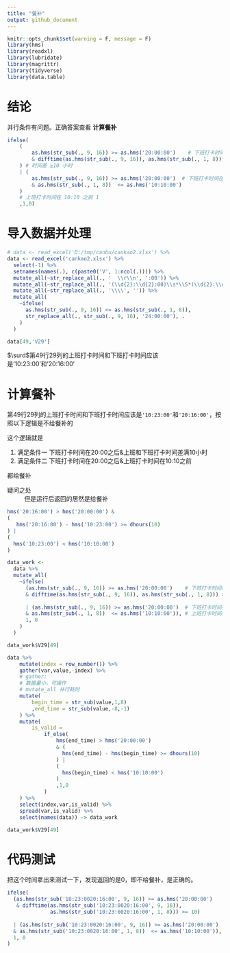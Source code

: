 ```yaml
---
title: "餐补"
output: github_document
---
```


```r
knitr::opts_chunk$set(warning = F, message = F)
library(hms)
library(readxl)
library(lubridate)
library(magrittr)
library(tidyverse)
library(data.table)
```

# 结论

并行条件有问题。正确答案查看
**计算餐补**

```r
ifelse(
    (
        as.hms(str_sub(., 9, 16)) >= as.hms('20:00:00')    # 下班打卡时间在 20:00 之后
        & difftime(as.hms(str_sub(., 9, 16)), as.hms(str_sub(., 1, 8))) >= 10
    ) # 时间差 ≥10 小时
    | (
        as.hms(str_sub(., 9, 16)) >= as.hms('20:00:00')  # 下班打卡时间在 20:00 之后  
        & as.hms(str_sub(., 1, 8))  <= as.hms('10:10:00')
    )
    # 上班打卡时间在 10:10 之前 1
    ,1,0)
```

# 导入数据并处理

```r
# data <- read_excel('D:/tmp/canbu/cankao2.xlsx') %>%
data <- read_excel('cankao2.xlsx') %>%
  select(-1) %>%
  setnames(names(.), c(paste0('V', 1:ncol(.)))) %>%
  mutate_all(~str_replace_all(., '  \\r\\n', ':00')) %>%
  mutate_all(~str_replace_all(., '(\\d{2}:\\d{2}:00)\\s*\\S*(\\d{2}:\\d{2})', '\\$1\\$2:00')) %>%
  mutate_all(~str_replace_all(., '\\\\', '')) %>%
  mutate_all(
    ~ifelse(
      as.hms(str_sub(., 9, 16)) <= as.hms(str_sub(., 1, 8)),
      str_replace_all(., str_sub(., 9, 16), '24:00:00'), .
    )
  )
```
 
```r
data[49,'V29']
```

$\surd$第49行29列的上班打卡时间和下班打卡时间应该是'10:23:00'和'20:16:00'

# 计算餐补

第49行29列的上班打卡时间和下班打卡时间应该是`'10:23:00'`和`'20:16:00'`，按照以下逻辑是不给餐补的

这个逻辑就是

1. 满足条件一
下班打卡时间在20:00之后&上班和下班打卡时间差满10小时
1. 满足条件二
下班打卡时间在20:00之后&上班打卡时间在10:10之前

都给餐补

疑问之处
: 但是运行后返回的居然是给餐补

```r

hms('20:16:00') > hms('20:00:00') & 
(
   hms('20:16:00') - hms('10:23:00') >= dhours(10)
) |
(
  hms('10:23:00') < hms('10:10:00')
)
```

```r
data_work <- 
  data %>%
  mutate_all(
    ~ifelse(
      (as.hms(str_sub(., 9, 16)) >= as.hms('20:00:00')    # 下班打卡时间在 20:00 之后
      & difftime(as.hms(str_sub(., 9, 16)), as.hms(str_sub(., 1, 8))) >= 10) # 时间差 ≥10 小时
      
      | (as.hms(str_sub(., 9, 16)) >= as.hms('20:00:00')  # 下班打卡时间在 20:00 之后
      & as.hms(str_sub(., 1, 8))  <= as.hms('10:10:00')), # 上班打卡时间在 10:10 之前 
      1, 0
    )
  )

data_work$V29[49]
```

```r
data %>% 
    mutate(index = row_number()) %>% 
    gather(var,value,-index) %>% 
    # gather:
    # 数据量小，可操作
    # mutate_all 并行耗时
    mutate(
        begin_time = str_sub(value,1,8)
        ,end_time = str_sub(value,-8,-1)
    ) %>% 
    mutate(
        is_valid = 
            if_else(
                hms(end_time) > hms('20:00:00') 
                & (
                  hms(end_time) - hms(begin_time) >= dhours(10)
                ) |
                (
                  hms(begin_time) < hms('10:10:00')
                )
                ,1,0
            )
    ) %>% 
    select(index,var,is_valid) %>% 
    spread(var,is_valid) %>% 
    select(names(data)) -> data_work
```

```r
data_work$V29[49]
```

# 代码测试


把这个时间拿出来测试一下，发现返回的是0，即不给餐补，是正确的。

```r
ifelse(
  (as.hms(str_sub('10:23:0020:16:00', 9, 16)) >= as.hms('20:00:00')    # 下班打卡时间在 20:00 之后
   & difftime(as.hms(str_sub('10:23:0020:16:00', 9, 16)), 
              as.hms(str_sub('10:23:0020:16:00', 1, 8))) >= 10)         # 时间差 ≥10 小时
  
  | (as.hms(str_sub('10:23:0020:16:00', 9, 16)) >= as.hms('20:00:00')  # 下班打卡时间在 20:00 之后
  & as.hms(str_sub('10:23:0020:16:00', 1, 8))  <= as.hms('10:10:00')), # 上班打卡时间在 10:10 之前 
  1, 0
)
```

